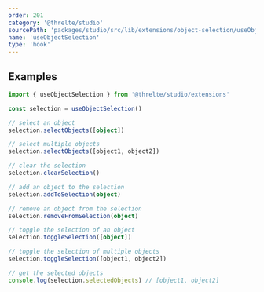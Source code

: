 ```yaml
---
order: 201
category: '@threlte/studio'
sourcePath: 'packages/studio/src/lib/extensions/object-selection/useObjectSelection.svelte.ts'
name: 'useObjectSelection'
type: 'hook'
---
```


## Examples

```ts
import { useObjectSelection } from '@threlte/studio/extensions'

const selection = useObjectSelection()

// select an object
selection.selectObjects([object])

// select multiple objects
selection.selectObjects([object1, object2])

// clear the selection
selection.clearSelection()

// add an object to the selection
selection.addToSelection(object)

// remove an object from the selection
selection.removeFromSelection(object)

// toggle the selection of an object
selection.toggleSelection([object])

// toggle the selection of multiple objects
selection.toggleSelection([object1, object2])

// get the selected objects
console.log(selection.selectedObjects) // [object1, object2]
```
